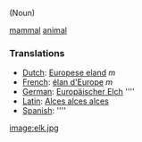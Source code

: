 (Noun)

[[mammal]] [[animal]]

===Translations===
*[[Dutch]]: [[Europese eland]] ''m''
*[[French]]: [[élan d'Europe]] ''m''
*[[German]]: [[Europäischer Elch]] '''' 
*[[Latin]]: [[Alces alces alces]]
*[[Spanish]]: [[]] ''''

[[image:elk.jpg]]